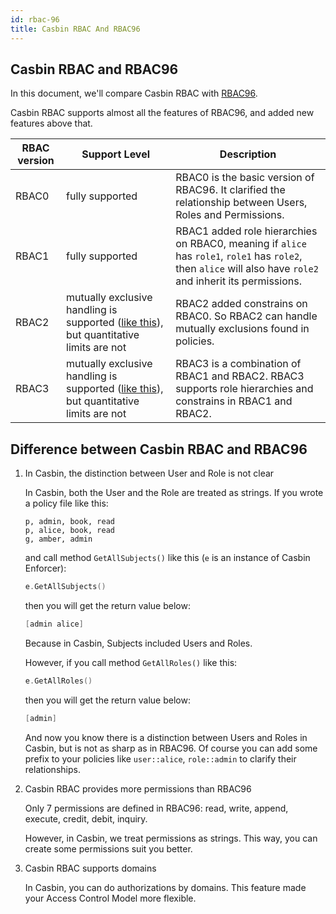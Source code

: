 ```yaml
---
id: rbac-96
title: Casbin RBAC And RBAC96
---
```



## Casbin RBAC and RBAC96

In this document, we'll compare Casbin RBAC with [RBAC96](https://profsandhu.com/cs6393_s12/lecture-rbac96.pdf).

Casbin RBAC supports almost all the features of RBAC96, and added new features above that.

RBAC version | Support Level | Description
--- | --- | ---
RBAC0| fully supported |RBAC0 is the basic version of RBAC96. It clarified the relationship between Users, Roles and Permissions.
RBAC1| fully supported |RBAC1 added role hierarchies on RBAC0, meaning if `alice` has `role1`, `role1` has `role2`, then `alice` will also have `role2` and inherit its permissions.
RBAC2|  mutually exclusive handling is supported ([like this](https://casbin.io/docs/syntax-for-models#policy-effect)), but quantitative limits are not|RBAC2 added constrains on RBAC0. So RBAC2 can handle mutually exclusions found in policies.
RBAC3| mutually exclusive handling is supported ([like this](https://casbin.io/docs/syntax-for-models#policy-effect)), but quantitative limits are not| RBAC3 is a combination of RBAC1 and RBAC2. RBAC3 supports role hierarchies and constrains in RBAC1 and RBAC2.
## Difference between Casbin RBAC and RBAC96

1. In Casbin, the distinction between User and Role is not clear

   In Casbin, both the User and the Role are treated as strings. If you wrote a policy file like this:

   ```
   p, admin, book, read
   p, alice, book, read
   g, amber, admin
   ```

   and call method `GetAllSubjects()` like this (`e` is an instance of Casbin Enforcer):

   ```go
   e.GetAllSubjects()
   ```

   then you will get the return value below:

   ``` go
   [admin alice]
   ```

   Because in Casbin, Subjects included Users and Roles.

   However, if you call method `GetAllRoles()` like this:

   ``` go
   e.GetAllRoles()
   ```

   then you will get the return value below:

   ```go
   [admin]
   ```

   And now you know there is a distinction between Users and Roles in Casbin, but is not as sharp as in RBAC96. Of course you can add some prefix to your policies like `user::alice`, `role::admin` to clarify their relationships.

2. Casbin RBAC provides more permissions than RBAC96

   Only 7 permissions are defined in RBAC96: read, write, append, execute, credit, debit, inquiry.

   However, in Casbin, we treat permissions as strings. This way, you can create some permissions suit you better.

3. Casbin RBAC supports domains

   In Casbin, you can do authorizations by domains. This feature made your Access Control Model more flexible.